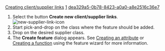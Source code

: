 [[Property:title|Creating client/supplier links]]
[[Property:weight|1]]
[[Property:uuid|dea329a5-0b78-8423-a0a0-a8e2516c36e7]]
# Select the button '''Create new client/supplier links'''.  [[Image:new-supplier-link-icon]]  
# Start pick-and-drop on the class where the feature should be added.
# Drop on the desired supplier class.
# The '''Create feature''' dialog appears. See [[Adding an attribute|Creating an attribute]]  or [[Adding a function|Creating a function]]  using the feature wizard for more information. 

{{seealso|'''See Also'''<br/>
[[Creating aggregate client/supplier links|Creating aggregate client/supplier links]] <br/>
[[Creating inheritance links|Creating Inheritance links]] <br/>
[[New feature dialog: Introduction|Feature wizard]] }}




